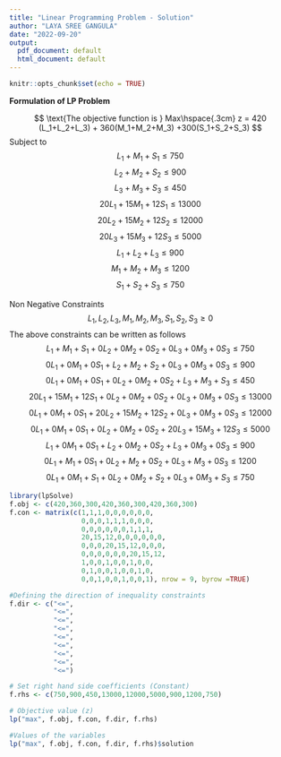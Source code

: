 ---
title: "Linear Programming Problem - Solution"
author: "LAYA SREE GANGULA"
date: "2022-09-20"
output:
  pdf_document: default
  html_document: default
---

```{r setup, include=FALSE}
knitr::opts_chunk$set(echo = TRUE)
```

**Formulation of LP Problem**

$$  \text{The objective function is } Max\hspace{.3cm} z = 420 (L_1+L_2+L_3) + 360(M_1+M_2+M_3) +300(S_1+S_2+S_3) $$
Subject to 
$$L_1+M_1+S_1 \le 750$$
$$L_2+M_2+S_2 \le 900$$
$$L_3+M_3+S_3 \le 450$$
$$20L_1 +15M_1 +12S_1 \le 13000$$
$$20L_2 +15M_2 +12S_2 \le 12000$$
$$20L_3 +15M_3 +12S_3 \le 5000$$
$$L_1 +L_2 +L_3 \le 900$$
$$M_1 +M_2 +M_3 \le 1200$$
$$S_1 +S_2 +S_3 \le 750$$

Non Negative Constraints
$$L_1,L_2,L_3,M_1,M_2,M_3,S_1,S_2,S_3 \ge 0$$
The above constraints can be written as follows
$$L_1 +M_1 +S_1 +0L_2 +0M_2 +0S_2 +0L_3 +0M_3 +0S_3 \le 750$$
$$0L_1 +0M_1 +0S_1 +L_2 +M_2 +S_2 +0L_3 +0M_3 +0S_3 \le 900$$
$$0L_1 +0M_1 +0S_1 +0L_2 +0M_2 +0S_2 +L_3 +M_3 +S_3 \le 450$$
$$20L_1 +15M_1 +12S_1 +0L_2 +0M_2 +0S_2 +0L_3 +0M_3 +0S_3 \le 13000$$
$$0L_1 +0M_1 +0S_1 +20L_2 +15M_2 +12S_2 +0L_3 +0M_3 +0S_3 \le 12000$$
$$0L_1 +0M_1 +0S_1 +0L_2 +0M_2 +0S_2 +20L_3 +15M_3 +12S_3 \le 5000$$
$$L_1 +0M_1 +0S_1 +L_2 +0M_2 +0S_2 +L_3 +0M_3 +0S_3 \le 900$$
$$0L_1 +M_1 +0S_1 +0L_2 +M_2 +0S_2 +0L_3 +M_3 +0S_3 \le 1200$$
$$0L_1 +0M_1 +S_1 +0L_2 +0M_2 +S_2 +0L_3 +0M_3 +S_3 \le 750$$


```{r}
library(lpSolve)
f.obj <- c(420,360,300,420,360,300,420,360,300)
f.con <- matrix(c(1,1,1,0,0,0,0,0,0,
                  0,0,0,1,1,1,0,0,0,
                  0,0,0,0,0,0,1,1,1,
                  20,15,12,0,0,0,0,0,0,
                  0,0,0,20,15,12,0,0,0,
                  0,0,0,0,0,0,20,15,12,
                  1,0,0,1,0,0,1,0,0,
                  0,1,0,0,1,0,0,1,0,
                  0,0,1,0,0,1,0,0,1), nrow = 9, byrow =TRUE)

#Defining the direction of inequality constraints
f.dir <- c("<=",
           "<=", 
           "<=",
           "<=",
           "<=",
           "<=",
           "<=",
           "<=",
           "<=")

# Set right hand side coefficients (Constant)
f.rhs <- c(750,900,450,13000,12000,5000,900,1200,750)

# Objective value (z)
lp("max", f.obj, f.con, f.dir, f.rhs)

#Values of the variables
lp("max", f.obj, f.con, f.dir, f.rhs)$solution
```

           





